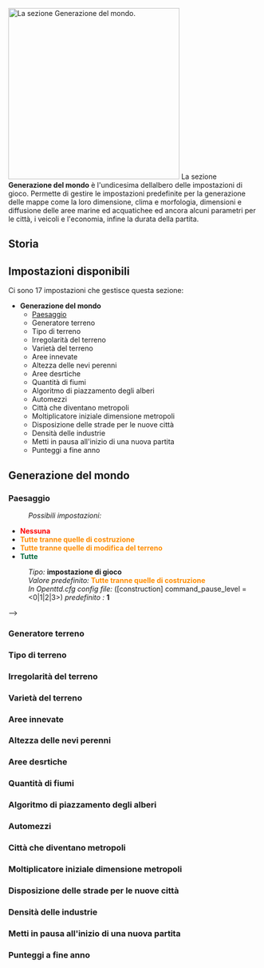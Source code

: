 {{it/Manuale/Menu}}
{{it/Manuale/Settaggi/MenuImp}}
[[File:it/Manuale/Impostazioni generazione mondo.png|thumb|343px|right|La sezione ''Generazione del mondo''.]]
La sezione '''Generazione del mondo''' è l'undicesima dellalbero delle impostazioni di gioco. Permette di gestire le impostazioni predefinite per la generazione delle mappe come la loro dimensione, clima e morfologia, dimensioni e diffusione delle aree marine ed acquatichee ed ancora alcuni parametri per le città, i veicoli e l'economia, infine la durata della partita.
==Storia==
==Impostazioni disponibili==
Ci sono 17 impostazioni che gestisce questa sezione:
*'''Generazione del mondo'''
**[[it/Manuale/Settaggi/Generazione del mondo#paesaggio|Paesaggio]]
**Generatore terreno
**Tipo di terreno
**Irregolarità del terreno
**Varietà del terreno
**Aree innevate
**Altezza delle nevi perenni
**Aree desrtiche
**Quantità di fiumi
**Algoritmo di piazzamento degli alberi
**Automezzi
**Città che diventano metropoli
**Moltiplicatore iniziale dimensione metropoli
**Disposizione delle strade per le nuove città
**Densità delle industrie
**Metti in pausa all'inizio di una nuova partita
**Punteggi a fine anno

==Generazione del mondo==
===Paesaggio===
<!-- {{it/Funzione|1.1|float=right|text=(dalla [[en/Archive/OpenTTD/OpenTTD 1.1.0#1-1-0-beta1-2010-12-24|1.1.0-beta1]] FS#4292, r21480)}}
Seleziona quali azioni si possono compiere mentre la partita è in pausa.
<!-- <pre style="width: 50%"></pre> -->
:''Possibili impostazioni:''
*<span style="color:red">'''Nessuna'''</span>
*<span style="color:darkorange">'''Tutte tranne quelle di costruzione'''</span>
*<span style="color:darkorange">'''Tutte tranne quelle di modifica del terreno'''</span>
*<span style="color:#00693E">'''Tutte'''</span>
:''Tipo:'' '''impostazione di gioco''' 
:''Valore predefinito:'' <span style="color:darkorange">'''Tutte tranne quelle di costruzione'''</span>  
:''In Openttd.cfg config file:'' ([construction] command_pause_level = <0|1|2|3>) ''predefinito :'' '''1'''
{{en/-}}
-->

===Generatore terreno===
===Tipo di terreno===
===Irregolarità del terreno===
===Varietà del terreno===
===Aree innevate===
===Altezza delle nevi perenni===
===Aree desrtiche===
===Quantità di fiumi===
===Algoritmo di piazzamento degli alberi===
===Automezzi===
===Città che diventano metropoli===
===Moltiplicatore iniziale dimensione metropoli===
===Disposizione delle strade per le nuove città===
===Densità delle industrie===
===Metti in pausa all'inizio di una nuova partita===
===Punteggi a fine anno===